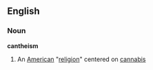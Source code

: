 ==English==
===Noun===
{{wikipedia}}
'''cantheism'''
#An [[American]] "[[religion]]" centered on [[cannabis]]